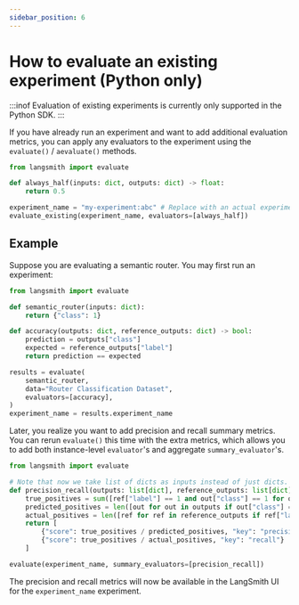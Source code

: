 ```yaml
---
sidebar_position: 6
---
```


# How to evaluate an existing experiment (Python only)

:::inof
Evaluation of existing experiments is currently only supported in the Python SDK.
:::

If you have already run an experiment and want to add additional evaluation metrics, you
can apply any evaluators to the experiment using the `evaluate()` / `aevaluate()` methods.

```python
from langsmith import evaluate

def always_half(inputs: dict, outputs: dict) -> float:
    return 0.5

experiment_name = "my-experiment:abc" # Replace with an actual experiment name or ID
evaluate_existing(experiment_name, evaluators=[always_half])
```

## Example

Suppose you are evaluating a semantic router. You may first run an experiment:

```python
from langsmith import evaluate

def semantic_router(inputs: dict):
    return {"class": 1}

def accuracy(outputs: dict, reference_outputs: dict) -> bool:
    prediction = outputs["class"]
    expected = reference_outputs["label"]
    return prediction == expected

results = evaluate(
    semantic_router,
    data="Router Classification Dataset",
    evaluators=[accuracy],
)
experiment_name = results.experiment_name
```

Later, you realize you want to add precision and recall summary metrics. You can rerun `evaluate()` this time with the extra metrics,
which allows you to add both instance-level `evaluator`'s and aggregate `summary_evaluator`'s.

```python
from langsmith import evaluate

# Note that now we take list of dicts as inputs instead of just dicts.
def precision_recall(outputs: list[dict], reference_outputs: list[dict]) -> list[dict]:
    true_positives = sum([ref["label"] == 1 and out["class"] == 1 for out, ref in zip(outputs, reference_outputs)])
    predicted_positives = len([out for out in outputs if out["class"] == 1])
    actual_positives = len([ref for ref in reference_outputs if ref["label"] == 1])
    return [
        {"score": true_positives / predicted_positives, "key": "precision"},
        {"score": true_positives / actual_positives, "key": "recall"}
    ]

evaluate(experiment_name, summary_evaluators=[precision_recall])
```

The precision and recall metrics will now be available in the LangSmith UI for the `experiment_name` experiment.
